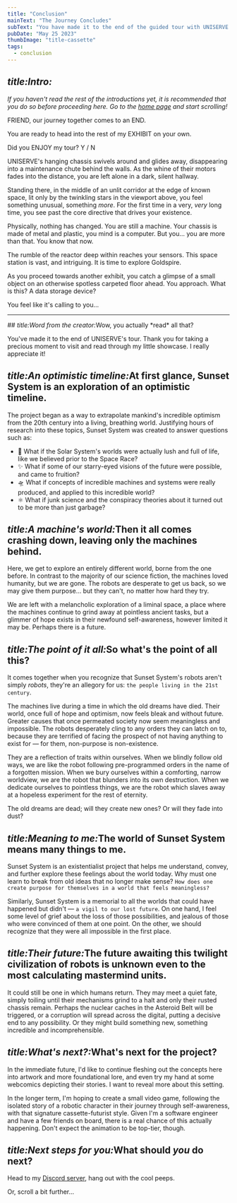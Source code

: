 ```yaml
---
title: "Conclusion"
mainText: "The Journey Concludes"
subText: "You have made it to the end of the guided tour with UNISERVE. Congratulations! You're ready to head out on your own. Enjoy a complementary tie."
pubDate: "May 25 2023"
thumbImage: "title-cassette"
tags:
  - conclusion
---
```



## <i>title:Intro:</i>

*If you haven't read the rest of the introductions yet, it is recommended that you do so before proceeding here. Go to the [home page](/) and start scrolling!*

<QuoteContentRowRender author={AuthorUniserve} >
  FRIEND, our journey together comes to an END.

  You are ready to head into the rest of my EXHIBIT on your own.

  Did you ENJOY my tour? Y / N
</QuoteContentRowRender>

<UniserveConclusion />

UNISERVE's hanging chassis swivels around and glides away, disappearing into a maintenance chute behind the walls. As the whine of their motors fades into the distance, you are left alone in a dark, silent hallway.

Standing there, in the middle of an unlit corridor at the edge of known space, lit only by the twinkling stars in the viewport above, you feel something unusual, something *more*. For the first time in a very, *very* long time, you see past the core directive that drives your existence.

Physically, nothing has changed. You are still a machine. Your chassis is made of metal and plastic, you mind is a computer. But you... you are more than that. You know that now.

The rumble of the reactor deep within reaches your sensors. This space station is vast, and intriguing. It is time to explore Goldspire.

As you proceed towards another exhibit, you catch a glimpse of a small object on an otherwise spotless carpeted floor ahead. You approach. What is this? A data storage device? 

You feel like it's calling to you...

<Pickup client:only="react" />

---

  <QuoteContentRowRender author={AuthorTerminal} none>
  ## <i>title:Word from the creator:</i>Wow, you actually *read* all that?

You've made it to the end of UNISERVE's tour. Thank you for taking a precious moment to visit and read through my little showcase. I really appreciate it!

## <i>title:An optimistic timeline:</i>At first glance, Sunset System is an exploration of an optimistic timeline.

The project began as a way to extrapolate mankind's incredible optimism from the 20th century into a living, breathing world. Justifying hours of research into these topics, Sunset System was created to answer questions such as:

- 🔭 What if the Solar System's worlds were actually lush and full of life, like we believed prior to the Space Race?
- ✨ What if some of our starry-eyed visions of the future were possible, and came to fruition?
- 🛸 What if concepts of incredible machines and systems were really produced, and applied to this incredible world?
- ⚛️ What if junk science and the conspiracy theories about it turned out to be more than just garbage?

## <i>title:A machine's world:</i>Then it all comes crashing down, leaving only the machines behind.

Here, we get to explore an entirely different world, borne from the one before. In contrast to the majority of our science fiction, the machines loved humanity, but we are gone. The robots are desperate to get us back, so we may give them purpose... but they can't, no matter how hard they try.

We are left with a melancholic exploration of a liminal space, a place where the machines continue to grind away at pointless ancient tasks, but a glimmer of hope exists in their newfound self-awareness, however limited it may be. Perhaps there is a future.

## <i>title:The point of it all:</i>So what's the point of all this?

It comes together when you recognize that Sunset System's robots aren't simply *robots*, they're an allegory for us: `the people living in the 21st century`.

The machines live during a time in which the old dreams have died. Their world, once full of hope and optimism, now feels bleak and without future. Greater causes that once permeated society now seem meaningless and impossible. The robots desperately cling to any orders they can latch on to, because they are terrified of facing the prospect of not having anything to exist for — for them, non-purpose is non-existence.

They are a reflection of traits within ourselves. When we blindly follow old ways, we are like the robot following pre-programmed orders in the name of a forgotten mission. When we bury ourselves within a comforting, narrow worldview, we are the robot that blunders into its own destruction. When we dedicate ourselves to pointless things, we are the robot which slaves away at a hopeless experiment for the rest of eternity.

The old dreams are dead; will they create new ones? Or will they fade into dust?

## <i>title:Meaning to me:</i>The world of Sunset System means many things to me. 

Sunset System is an existentialist project that helps me understand, convey, and further explore these feelings about the world today. Why must one learn to break from old ideas that no longer make sense? `How does one create purpose for themselves in a world that feels meaningless?`

Similarly, Sunset System is a memorial to all the worlds that could have happened but didn't — `a vigil to our lost future`. On one hand, I feel some level of grief about the loss of those possibilities, and jealous of those who were convinced of them at one point. On the other, we should recognize that they were all impossible in the first place.

## <i>title:Their future:</i>The future awaiting this twilight civilization of robots is unknown even to the most calculating mastermind units.

It could still be one in which humans return. They may meet a quiet fate, simply toiling until their mechanisms grind to a halt and only their rusted chassis remain. Perhaps the nuclear caches in the Asteroid Belt will be triggered, or a corruption will spread across the digital, putting a decisive end to any possibility. Or they might build something new, something incredible and incomprehensible.

## <i>title:What's next?:</i>What's next for the project?

In the immediate future, I'd like to continue fleshing out the concepts here into artwork and more foundational lore, and even try my hand at some webcomics depicting their stories. I want to reveal more about this setting.

In the longer term, I'm hoping to create a small video game, following the isolated story of a robotic character in their journey through self-awareness, with that signature cassette-futurist style. Given I'm a software engineer and have a few friends on board, there is a real chance of this actually happening. Don't expect the animation to be top-tier, though.

## <i>title:Next steps for you:</i>What should *you* do next?

Head to my <a href={CommonLinks.discord}>Discord server</a>, hang out with the cool peeps.

Or, scroll a bit further...
</QuoteContentRowRender>

<HomeHub variant="conclusion"/>